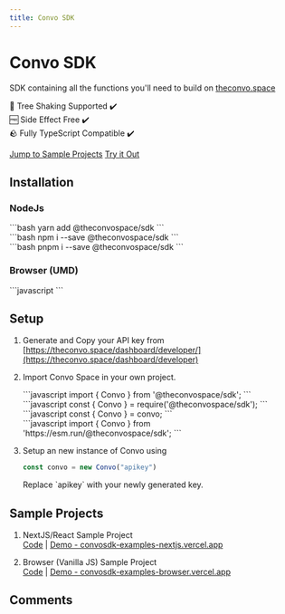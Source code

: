 ---
title: Convo SDK
---

# Convo SDK

SDK containing all the functions you'll need to build on [theconvo.space](theconvo.space)

🌲 Tree Shaking Supported ✔️<br/>
🆓 Side Effect Free ✔️<br/>
🪨 Fully TypeScript Compatible ✔️<br/>

[Jump to Sample Projects](#sample-projects)
[Try it Out](https://npm.runkit.com/@theconvospace/sdk)

## Installation

### NodeJs
<Tabs>
<div label="Yarn">
```bash
yarn add @theconvospace/sdk
```
</div>
<div label="NPM">
```bash
npm i --save @theconvospace/sdk
```
</div>
<div label="PNPM">
```bash
pnpm i --save @theconvospace/sdk
```
</div>
</Tabs>

### Browser (UMD)

<CodeBox>
```javascript
<script src="https://cdn.jsdelivr.net/npm/@theconvospace/sdk@latest/dist/bundle.min.js"></script>
```
</CodeBox>

## Setup

1. Generate and Copy your API key from [https://theconvo.space/dashboard/developer/](https://theconvo.space/dashboard/developer)
2. Import Convo Space in your own project.

    <Tabs>
    <div label="ESM">
    <CodeBox>
    ```javascript
    import { Convo } from '@theconvospace/sdk';
    ```
    </CodeBox>
    </div>
    <div label="CJS">
    <CodeBox>
    ```javascript
    const { Convo } = require('@theconvospace/sdk');
    ```
    </CodeBox>
    </div>
    <div label="UMD">
    <CodeBox>
    ```javascript
    const { Convo } = convo;
    ```
    </CodeBox>
    </div>
    <div label="ESM.run">
    <CodeBox>
    ```javascript
    import { Convo } from 'https://esm.run/@theconvospace/sdk';
    ```
    </CodeBox>
    </div>
    </Tabs>

3. Setup an new instance of Convo using
    <CodeBox>
    ```javascript
    const convo = new Convo("apikey")
    ```
    </CodeBox>
    Replace `apikey` with your newly generated key.


## Sample Projects

1. NextJS/React Sample Project<br/>
    [Code](https://github.com/anudit/convosdk/tree/main/examples/nextjs) | [Demo - convosdk-examples-nextjs.vercel.app](https://convosdk-examples-nextjs.vercel.app)

2. Browser (Vanilla JS) Sample Project<br/>
    [Code](https://github.com/anudit/convosdk/tree/main/examples/browser) | [Demo - convosdk-examples-browser.vercel.app](https://convosdk-examples-browser.vercel.app)

## Comments
<CommentBox threadId="convo-sdk"/>

